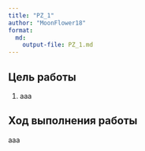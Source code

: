 ```yaml
---
title: "PZ_1"
author: "MoonFlower18"
format: 
  md:
    output-file: PZ_1.md
---
```


## Цель работы

1. ааа

## Ход выполнения работы

ааа